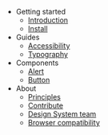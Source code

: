 - Getting started
  - [Introduction](/getting-started/introduction)
  - [Install](/getting-started/install)
- Guides
  - [Accessibility](/guides/accessibility)
  - [Typography](/guides/typography)
- Components
  - [Alert](/components/alert/code)
  - [Button](/components/button/code)
- About
  - [Principles](/about/principles)
  - [Contribute](/about/contribute)
  - [Design System team](/about/design-system-team)
  - [Browser compatibility](/about/browser-compatibility)
